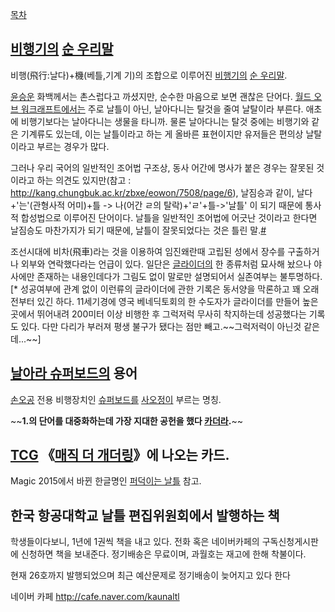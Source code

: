 [[목차]]

== [[비행기]]의 [[순 우리말]] ==
비행(飛行:날다)+機(베틀,기계 기)의 조합으로 이루어진 [[비행기]]의 [[순 우리말]].

[[윤승운]] 화백께서는 촌스럽다고 까셨지만, 순수한 마음으로 보면 괜찮은 단어다.
[[월드 오브 워크래프트]]에서는 주로 날틀이 아닌, 날아다니는 탈것을 줄여 날탈이라 부른다.
애초에 비행기보다는 날아다니는 생물을 타니까. 물론 날아다니는 탈것 중에는 비행기와 같은 기계류도 있는데, 이는 날틀이라고 하는 게 올바른 표현이지만 유저들은 편의상 날탈이라고 부르는 경우가 많다.

그러나 우리 국어의 일반적인 조어법 구조상, 동사 어간에 명사가 붙은 경우는 잘못된 것이라고 하는 의견도 있지만(참고 : http://kang.chungbuk.ac.kr/zbxe/eowon/7508/page/6), 날짐승과 같이, 날다+'는'(관형사적 어미)+틀 -> 나(어간 ㄹ의 탈락)+'ㄹ'+틀->'날틀' 이 되기 때문에 통사적 합성법으로 이루어진 단어이다. 날틀을 일반적인 조어법에 어긋난 것이라고 한다면 날짐승도 마찬가지가 되기 때문에, 날틀이 잘못되었다는 것은 틀린 말.[http://kin.naver.com/qna/detail.nhn?d1id=11&dirId=110801&docId=60259005&qb=64Kg7KeQ7Iq5&enc=utf8&section=kin&rank=1&sort=0&spq=0 #]

조선시대에 비차(飛車)라는 것을 이용하여 임진왜란때 고립된 성에서 장수를 구출하거나 외부와 연락했다라는 언급이 있다. 일단은 [[글라이더]]의 한 종류처럼 묘사해 놨으나 야사에만 존재하는 내용인데다가 그림도 없이 말로만 설명되어서 실존여부는 불투명하다.[* 성공여부에 관계 없이 이런류의 글라이더에 관한 기록은 동서양을 막론하고 꽤 오래전부터 있긴 하다. 11세기경에 영국 베네딕토회의 한 수도자가 글라이더를 만들어 높은 곳에서 뛰어내려 200미터 이상 비행한 후 그럭저럭 무사히 착지하는데 성공했다는 기록도 있다. 다만 다리가 부러져 평생 불구가 됐다는 점만 빼고.~~그럭저럭이 아닌것 같은데...~~]

== [[날아라 슈퍼보드]]의 용어 ==
[[손오공]] 전용 비행장치인 [[슈퍼보드]]를 [[사오정]]이 부르는 명칭.

~~'''1.의 단어를 대중화하는데 가장 지대한 공헌을 했다 [[카더라]].'''~~
== [[TCG]] 《[[매직 더 개더링]]》에 나오는 카드. ==
Magic 2015에서 바뀐 한글명인 [[퍼덕이는 날틀]] 참고.

== 한국 항공대학교 날틀 편집위원회에서 발행하는 책 ==
학생들이다보니, 1년에 1권씩 책을 내고 있다. 전화 혹은 네이버카페의 구독신청게시판에 신청하면 책을 보내준다. 
정기배송은 무료이며, 과월호는 재고에 한해 착불이다.

현재 26호까지 발행되었으며 최근 예산문제로 정기배송이 늦어지고 있다 한다

네이버 카페 http://cafe.naver.com/kaunaltl
